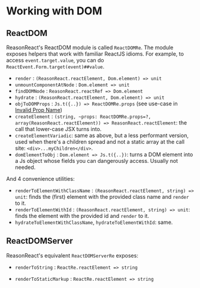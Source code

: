 
# Working with DOM

## ReactDOM

ReasonReact's ReactDOM module is called `ReactDOMRe`. The module exposes helpers that work with familiar ReactJS idioms. For example, to access `event.target.value`, you can do `ReactEvent.Form.target(event)##value`.

- `render` : `(ReasonReact.reactElement, Dom.element) => unit`
- `unmountComponentAtNode` : `Dom.element => unit`
- `findDOMNode` : `ReasonReact.reactRef => Dom.element`
- `hydrate` : `(ReasonReact.reactElement, Dom.element) => unit`
- `objToDOMProps` : `Js.t({..}) => ReactDOMRe.props` (see use-case in [Invalid Prop Name](invalid-prop-name.md))
- `createElement` : `(string, ~props: ReactDOMRe.props=?, array(ReasonReact.reactElement)) => ReasonReact.reactElement`: the call that lower-case JSX turns into.
- `createElementVariadic`: same as above, but a less performant version, used when there's a children spread and not a static array at the call site: `<div>...myChildren</div>`.
- `domElementToObj` : `Dom.element => Js.t({..})`: turns a DOM element into a Js object whose fields you can dangerously access. Usually not needed.

And 4 convenience utilities:

- `renderToElementWithClassName` : `(ReasonReact.reactElement, string) => unit`: finds the (first) element with the provided class name and `render` to it.
- `renderToElementWithId` : `(ReasonReact.reactElement, string) => unit`: finds the element with the provided id and `render` to it.
- `hydrateToElementWithClassName`, `hydrateToElementWithId`: same.

## ReactDOMServer

ReasonReact's equivalent `ReactDOMServerRe` exposes:

- `renderToString` : `ReactRe.reactElement => string`

- `renderToStaticMarkup` : `ReactRe.reactElement => string`
